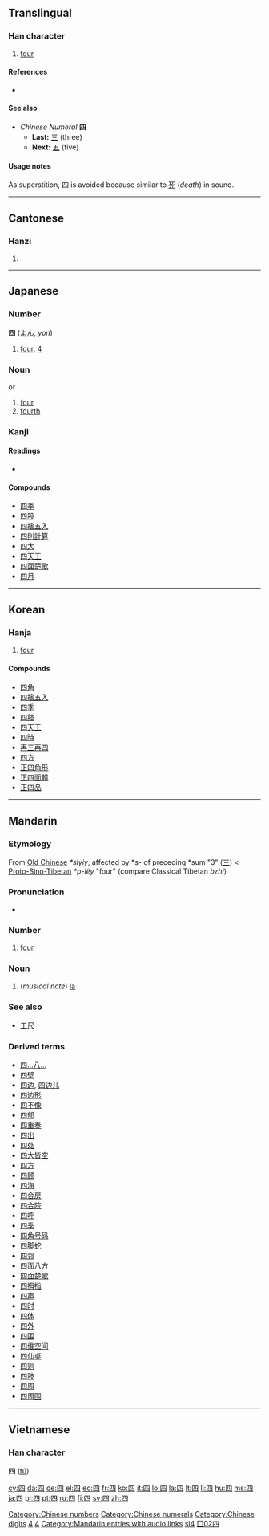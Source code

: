 {{see|西}}
<!--{{see|肆}} may be replaced by zh-forms -->
==Translingual==
{{Han stroke|[[Image:四-order.gif]]}}
{{Han stroke|[[Image:四-bw.png|250px]]}}

===Han character===
{{Han char|rn=31|rad=囗|as=02|sn=5|four=6021<sub>0</sub>|canj=田金 (WC)|ids=⿴[[囗]][[儿]]}}

# [[four]]

====References====
* {{Han ref|kx=0216.220|dkj=04682|dj=0439.210|hdz=10710.160|uh=56DB|ud=22235|bh=A57C|bd=42364}}

====See also====
* ''Chinese Numeral'' '''四'''
** '''Last:''' [[三]] (three)
** '''Next:''' [[五]] (five)

====Usage notes====
{{wikipedia|Numbers in Chinese culture#Four|Numbers in Chinese culture}}
As superstition, 四 is avoided because similar to [[死]] (''death'') in sound.

[[Category:Chinese numbers]]
[[Category:Chinese numerals]]
[[Category:Chinese digits]]
----

==Cantonese==

===Hanzi===
{{yue-hanzi|jyut=|y=[[sei3]]}}

# {{defn|Cantonese}}

----

==Japanese==

===Number===
'''四''' ([[よん]], ''yon'')

# [[four]], [[4]]

===Noun===
{{ja-noun|k|hira=よん|rom=yon}} or {{ja-noun|k|hira=し|rom=shi}}

# [[four]]
# [[fourth]]

===Kanji===
{{ja-kanji|grade=1|rs=口02}}

====Readings====
* {{ja-readings|on=[[し]] (''shi'')|kun=[[よ]] (''yo''), [[よつ]] (''yotsu''), [[よっつ]] (''yottsu''), [[よん]] (''yon'')|nanori=[[あ]] (''a''), [[つ]] (''tsu''), [[よつ]] (''yotsu'')}}

====Compounds====
* [[四季]]
* [[四股]]
* [[四捨五入]]
* [[四則計算]]
* [[四大]]
* [[四天王]]
* [[四面楚歌]]
* [[四月]]

[[Category:Japanese numbers|4]]

----

==Korean==

===Hanja===
{{ko-hanja|hangeul=사|rv=sa|mr=sa|y=sa|eumhun=넉|ehrv=neok|ehmr=nŏk|ehy=nek}}

# [[four]]

====Compounds====
* [[四角]]
* [[四捨五入]]
* [[四季]]
* [[四肢]]
* [[四天王]]
* [[四時]]
* [[再三再四]]
* [[四方]]
* [[正四角形]]
* [[正四面體]]
* [[正四品]]

[[Category:Korean numbers|4]]

----

==Mandarin==

===Etymology===

From [[Old Chinese]] ''*slyiy'', affected by *s- of preceding *sum "3" ([[三]]) < [[Proto-Sino-Tibetan]] ''*p-lëy'' "four" (compare Classical Tibetan ''bzhi'')

===Pronunciation===
*{{audio|zh-sì.ogg|audio}}

===Number===
{{infl|cmn|number|traditional and simplified||Pinyin|sì}}

# [[four]]

===Noun===
{{cmn-noun|ts|pin=sì|pint=si4|rs=囗02}}

# (''musical note'') [[la]]

===See also===
* [[工尺]]

===Derived terms===
* [[四…八…]]
* [[四壁]]
* [[四边]], [[四边儿]]
* [[四边形]]
* [[四不像]]
* [[四部]]
* [[四重奏]]
* [[四出]]
* [[四处]]
* [[四大皆空]]
* [[四方]]
* [[四顾]]
* [[四海]]
* [[四合房]]
* [[四合院]]
* [[四呼]]
* [[四季]]
* [[四角号码]]
* [[四脚蛇]]
* [[四邻]]
* [[四面八方]]
* [[四面楚歌]]
* [[四拇指]]
* [[四声]]
* [[四时]]
* [[四体]]
* [[四外]]
* [[四围]]
* [[四维空间]]
* [[四仙桌]]
* [[四则]]
* [[四肢]]
* [[四周]]
* [[四周围]]

[[Category:Mandarin entries with audio links]]
[[Category:zh-cn:Numbers|si4]]
[[Category:zh-tw:Numbers|囗02四]]

----

==Vietnamese==
===Han character===
'''四''' ([[tứ]])

[[cy:四]]
[[da:四]]
[[de:四]]
[[el:四]]
[[eo:四]]
[[fr:四]]
[[ko:四]]
[[it:四]]
[[lo:四]]
[[la:四]]
[[lt:四]]
[[li:四]]
[[hu:四]]
[[ms:四]]
[[ja:四]]
[[pl:四]]
[[pt:四]]
[[ru:四]]
[[fi:四]]
[[sv:四]]
[[zh:四]]